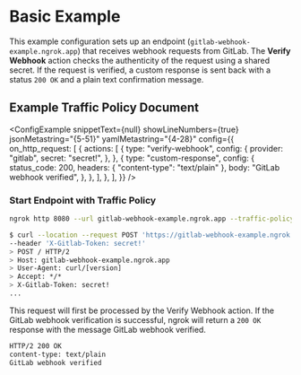 
# Basic Example

This example configuration sets up an endpoint (`gitlab-webhook-example.ngrok.app`) that receives webhook requests from GitLab. The **Verify Webhook** action checks the authenticity of the request using a shared secret. If the request is verified, a custom response is sent back with a status `200 OK` and a plain text confirmation message.

## Example Traffic Policy Document

<ConfigExample
	snippetText={null}
	showLineNumbers={true}
	jsonMetastring="{5-51}"
	yamlMetastring="{4-28}"
	config={{
		on_http_request: [
			{
				actions: [
					{
						type: "verify-webhook",
						config: {
							provider: "gitlab",
							secret: "secret!",
						},
					},
					{
						type: "custom-response",
						config: {
							status_code: 200,
							headers: { "content-type": "text/plain" },
							body: "GitLab webhook verified",
						},
					},
				],
			},
		],
	}}
/>

### Start Endpoint with Traffic Policy

```bash
ngrok http 8080 --url gitlab-webhook-example.ngrok.app --traffic-policy-file /path/to/policy.yml
```

```bash
$ curl --location --request POST 'https://gitlab-webhook-example.ngrok.app/' \
--header 'X-Gitlab-Token: secret!'
> POST / HTTP/2
> Host: gitlab-webhook-example.ngrok.app
> User-Agent: curl/[version]
> Accept: */*
> X-Gitlab-Token: secret!
...
```

This request will first be processed by the Verify Webhook action. If the GitLab webhook verification is successful, ngrok will return a `200 OK` response with the message GitLab webhook verified.

```bash
HTTP/2 200 OK
content-type: text/plain
GitLab webhook verified
```
